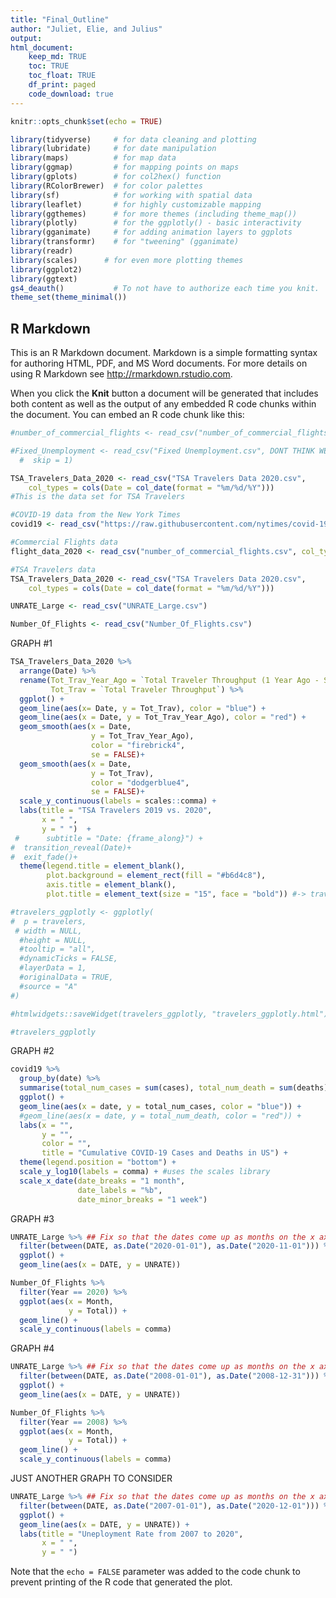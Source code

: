 ```yaml
---
title: "Final_Outline"
author: "Juliet, Elie, and Julius"
output:
html_document:
    keep_md: TRUE
    toc: TRUE
    toc_float: TRUE
    df_print: paged
    code_download: true
---
```


```r
knitr::opts_chunk$set(echo = TRUE)
```

```r
library(tidyverse)     # for data cleaning and plotting
library(lubridate)     # for date manipulation
library(maps)          # for map data
library(ggmap)         # for mapping points on maps
library(gplots)        # for col2hex() function
library(RColorBrewer)  # for color palettes
library(sf)            # for working with spatial data
library(leaflet)       # for highly customizable mapping
library(ggthemes)      # for more themes (including theme_map())
library(plotly)        # for the ggplotly() - basic interactivity
library(gganimate)     # for adding animation layers to ggplots
library(transformr)    # for "tweening" (gganimate)
library(readr)
library(scales)      # for even more plotting themes
library(ggplot2)
library(ggtext)    
gs4_deauth()           # To not have to authorize each time you knit.
theme_set(theme_minimal())
```

## R Markdown

This is an R Markdown document. Markdown is a simple formatting syntax for authoring HTML, PDF, and MS Word documents. For more details on using R Markdown see <http://rmarkdown.rstudio.com>.

When you click the **Knit** button a document will be generated that includes both content as well as the output of any embedded R code chunks within the document. You can embed an R code chunk like this:

```r
#number_of_commercial_flights <- read_csv("number_of_commercial_flights.csv", col_types = cols(DateTime = col_character())) #This is the flight data set

#Fixed_Unemployment <- read_csv("Fixed Unemployment.csv", DONT THINK WE NEED THIS FILE, CAN USE UNRATE_Large instead
  #  skip = 1)

TSA_Travelers_Data_2020 <- read_csv("TSA Travelers Data 2020.csv", 
    col_types = cols(Date = col_date(format = "%m/%d/%Y")))
#This is the data set for TSA Travelers 

#COVID-19 data from the New York Times
covid19 <- read_csv("https://raw.githubusercontent.com/nytimes/covid-19-data/master/us-states.csv")

#Commercial Flights data
flight_data_2020 <- read_csv("number_of_commercial_flights.csv", col_types = cols(DateTime = col_character()))

#TSA Travelers data
TSA_Travelers_Data_2020 <- read_csv("TSA Travelers Data 2020.csv", 
    col_types = cols(Date = col_date(format = "%m/%d/%Y")))

UNRATE_Large <- read_csv("UNRATE_Large.csv")

Number_Of_Flights <- read_csv("Number_Of_Flights.csv")
```

GRAPH #1

```r
TSA_Travelers_Data_2020 %>% 
  arrange(Date) %>% 
  rename(Tot_Trav_Year_Ago = `Total Traveler Throughput (1 Year Ago - Same Weekday)`, 
         Tot_Trav = `Total Traveler Throughput`) %>% 
  ggplot() +
  geom_line(aes(x= Date, y = Tot_Trav), color = "blue") +
  geom_line(aes(x = Date, y = Tot_Trav_Year_Ago), color = "red") +
  geom_smooth(aes(x = Date, 
                  y = Tot_Trav_Year_Ago),
                  color = "firebrick4",
                  se = FALSE)+
  geom_smooth(aes(x = Date, 
                  y = Tot_Trav),
                  color = "dodgerblue4",
                  se = FALSE)+
  scale_y_continuous(labels = scales::comma) +
  labs(title = "TSA Travelers 2019 vs. 2020", 
       x = " ", 
       y = " ")  +
 #      subtitle = "Date: {frame_along}") +
#  transition_reveal(Date)+
#  exit_fade()+
  theme(legend.title = element_blank(),
        plot.background = element_rect(fill = "#b6d4c8"),
        axis.title = element_blank(),
        plot.title = element_text(size = "15", face = "bold")) #-> travelers

#travelers_ggplotly <- ggplotly(
#  p = travelers,
 # width = NULL,
  #height = NULL,
  #tooltip = "all",
  #dynamicTicks = FALSE,
  #layerData = 1,
  #originalData = TRUE,
  #source = "A"
#)

#htmlwidgets::saveWidget(travelers_ggplotly, "travelers_ggplotly.html")

#travelers_ggplotly
```


GRAPH #2 

```r
covid19 %>% 
  group_by(date) %>% 
  summarise(total_num_cases = sum(cases), total_num_death = sum(deaths)) %>% 
  ggplot() +
  geom_line(aes(x = date, y = total_num_cases, color = "blue")) +
  #geom_line(aes(x = date, y = total_num_death, color = "red")) + 
  labs(x = "",
       y = "",
       color = "",
       title = "Cumulative COVID-19 Cases and Deaths in US") + 
  theme(legend.position = "bottom") +
  scale_y_log10(labels = comma) + #uses the scales library
  scale_x_date(date_breaks = "1 month",
               date_labels = "%b",
               date_minor_breaks = "1 week")
```

GRAPH #3

```r
UNRATE_Large %>% ## Fix so that the dates come up as months on the x axis
  filter(between(DATE, as.Date("2020-01-01"), as.Date("2020-11-01"))) %>%
  ggplot() + 
  geom_line(aes(x = DATE, y = UNRATE))
```
```r
Number_Of_Flights %>%
  filter(Year == 2020) %>% 
  ggplot(aes(x = Month, 
             y = Total)) + 
  geom_line() + 
  scale_y_continuous(labels = comma) 
```

GRAPH #4

```r
UNRATE_Large %>% ## Fix so that the dates come up as months on the x axis
  filter(between(DATE, as.Date("2008-01-01"), as.Date("2008-12-31"))) %>%
  ggplot() + 
  geom_line(aes(x = DATE, y = UNRATE))
```
```r
Number_Of_Flights %>%
  filter(Year == 2008) %>% 
  ggplot(aes(x = Month, 
             y = Total)) + 
  geom_line() + 
  scale_y_continuous(labels = comma) 
```

JUST ANOTHER GRAPH TO CONSIDER

```r
UNRATE_Large %>% ## Fix so that the dates come up as months on the x axis
  filter(between(DATE, as.Date("2007-01-01"), as.Date("2020-12-01"))) %>%
  ggplot() + 
  geom_line(aes(x = DATE, y = UNRATE)) + 
  labs(title = "Uneployment Rate from 2007 to 2020", 
       x = " ", 
       y = " ")
```



Note that the `echo = FALSE` parameter was added to the code chunk to prevent printing of the R code that generated the plot.
